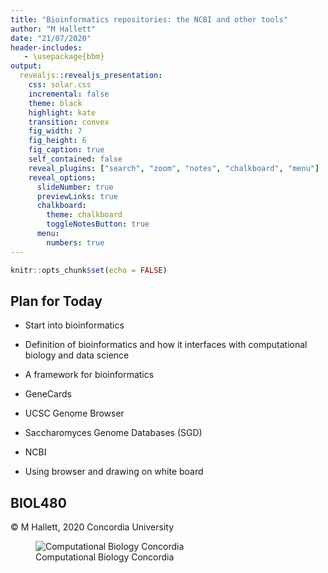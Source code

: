 ```yaml
---
title: "Bioinformatics repositories: the NCBI and other tools"
author: "M Hallett"
date: "21/07/2020"
header-includes:
   - \usepackage{bbm}
output: 
  revealjs::revealjs_presentation:
    css: solar.css
    incremental: false
    theme: black
    highlight: kate
    transition: convex
    fig_width: 7
    fig_height: 6
    fig_caption: true
    self_contained: false
    reveal_plugins: ["search", "zoom", "notes", "chalkboard", "menu"]
    reveal_options:
      slideNumber: true
      previewLinks: true
      chalkboard: 
        theme: chalkboard
        toggleNotesButton: true
      menu:
        numbers: true
---
```

```r
knitr::opts_chunk$set(echo = FALSE)
```

## Plan for Today

- Start into bioinformatics

- Definition of bioinformatics and how it interfaces with computational biology and data science

- A framework for bioinformatics 

- GeneCards
 
- UCSC Genome Browser

- Saccharomyces Genome Databases (SGD)

- NCBI

- Using browser and drawing on white board

## BIOL480 

&copy; M Hallett, 2020 Concordia University

![Computational Biology Concordia](images/apple-touch-icon-114x114.png)


